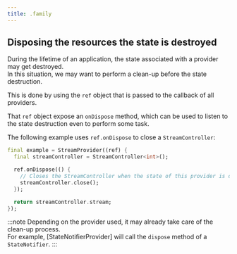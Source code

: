 ```yaml
---
title: .family
---
```



## Disposing the resources the state is destroyed

During the lifetime of an application, the state associated with a provider may
get destroyed.  
In this situation, we may want to perform a clean-up before the state destruction.

This is done by using the `ref` object that is passed to the callback of all providers.

That `ref` object expose an `onDispose` method, which can be used to listen to
the state destruction even to perform some task.

The following example uses `ref.onDispose` to close a `StreamController`:

```dart
final example = StreamProvider((ref) {
  final streamController = StreamController<int>();

  ref.onDispose(() {
    // Closes the StreamController when the state of this provider is destroyed.
    streamController.close();
  });

  return streamController.stream;
});
```

:::note
Depending on the provider used, it may already take care of the clean-up process.  
For example, [StateNotifierProvider] will call the `dispose` method of a `StateNotifier`.
:::

[freezed]: https://pub.dev/packages/freezed
[provider]: https://pub.dev/documentation/riverpod/latest/riverpod/Provider-class.html
[futureprovider]: https://pub.dev/documentation/riverpod/latest/riverpod/FutureProvider-class.html
